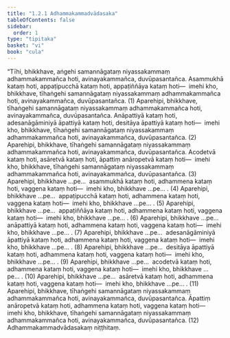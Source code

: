 ```yaml
---
title: "1.2.1 Adhammakammadvādasaka"
tableOfContents: false
sidebar:
  order: 1
type: "tipitaka"
basket: "vi"
book: "cula"
---
```



<DynamicBreadcrumb />

<Division number="13" book="cula" e="ch" v="4" p="15">

<Paragraph number="67" book="cula">
“Tīhi, bhikkhave, aṅgehi samannāgataṃ niyassakammaṃ adhammakammañca hoti, avinayakammañca, duvūpasantañca. Asammukhā kataṃ hoti, appaṭipucchā kataṃ hoti, appaṭiññāya kataṃ hoti—  imehi kho, bhikkhave, tīhaṅgehi samannāgataṃ niyassakammaṃ adhammakammañca hoti, avinayakammañca, duvūpasantañca. (1)
</Paragraph>

<Paragraph number="68" book="cula">
Aparehipi, bhikkhave, tīhaṅgehi samannāgataṃ niyassakammaṃ adhammakammañca hoti, avinayakammañca, duvūpasantañca. Anāpattiyā kataṃ hoti, adesanāgāminiyā āpattiyā kataṃ hoti, desitāya āpattiyā kataṃ hoti—  imehi kho, bhikkhave, tīhaṅgehi samannāgataṃ niyassakammaṃ adhammakammañca hoti, avinayakammañca, duvūpasantañca. (2)
</Paragraph>

<Paragraph number="69" book="cula">
Aparehipi, bhikkhave, tīhaṅgehi samannāgataṃ niyassakammaṃ adhammakammañca hoti, avinayakammañca, duvūpasantañca. Acodetvā kataṃ hoti, asāretvā kataṃ hoti, āpattiṃ anāropetvā kataṃ hoti—  imehi kho, bhikkhave, tīhaṅgehi samannāgataṃ niyassakammaṃ adhammakammañca hoti, avinayakammañca, duvūpasantañca. (3)
</Paragraph>

<Paragraph number="70" book="cula">
Aparehipi, bhikkhave …pe…  asammukhā kataṃ hoti, adhammena kataṃ hoti, vaggena kataṃ hoti—  imehi kho, bhikkhave …pe… . (4)
</Paragraph>

<Paragraph number="71" book="cula">
Aparehipi, bhikkhave …pe…  appaṭipucchā kataṃ hoti, adhammena kataṃ hoti, vaggena kataṃ hoti—  imehi kho, bhikkhave …pe… . (5)
</Paragraph>

<Paragraph number="72" book="cula">
Aparehipi, bhikkhave …pe…  appaṭiññāya kataṃ hoti, adhammena kataṃ hoti, vaggena kataṃ hoti—  imehi kho, bhikkhave …pe… . (6)
</Paragraph>

<Paragraph number="73" book="cula">
Aparehipi, bhikkhave …pe…  anāpattiyā kataṃ hoti, adhammena kataṃ hoti, vaggena kataṃ hoti—  imehi kho, bhikkhave …pe… . (7)
</Paragraph>

<Paragraph number="74" book="cula">
Aparehipi, bhikkhave …pe…  adesanāgāminiyā āpattiyā kataṃ hoti, adhammena kataṃ hoti, vaggena kataṃ hoti—  imehi kho, bhikkhave …pe… . (8)
</Paragraph>

<Paragraph number="75" book="cula">
Aparehipi, bhikkhave …pe…  desitāya āpattiyā kataṃ hoti, adhammena kataṃ hoti, vaggena kataṃ hoti—  imehi kho, bhikkhave …pe… . (9)
</Paragraph>

<Paragraph number="76" book="cula">
Aparehipi, bhikkhave …pe…  acodetvā kataṃ hoti, adhammena kataṃ hoti, vaggena kataṃ hoti—  imehi kho, bhikkhave …pe… . (10)
</Paragraph>

<Paragraph number="77" book="cula">
Aparehipi, bhikkhave …pe…  asāretvā kataṃ hoti, adhammena kataṃ hoti, vaggena kataṃ hoti—  imehi kho, bhikkhave …pe… . (11)
</Paragraph>

<Paragraph number="78" book="cula">
Aparehipi, bhikkhave, tīhaṅgehi samannāgataṃ niyassakammaṃ adhammakammañca hoti, avinayakammañca, duvūpasantañca. Āpattiṃ anāropetvā kataṃ hoti, adhammena kataṃ hoti, vaggena kataṃ hoti—  imehi kho, bhikkhave, tīhaṅgehi samannāgataṃ niyassakammaṃ adhammakammañca hoti, avinayakammañca, duvūpasantañca. (12)

</Paragraph>
</Division>

<Paragraph number="79" type="center" book="cula">
Adhammakammadvādasakaṃ niṭṭhitaṃ.
</Paragraph>